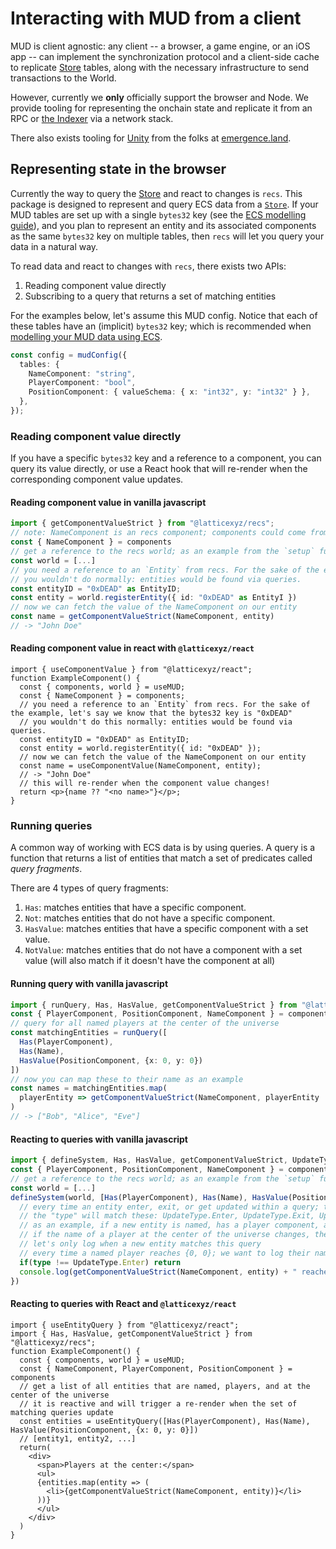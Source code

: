 # Interacting with MUD from a client

MUD is client agnostic: any client -- a browser, a game engine, or an iOS app -- can implement the synchronization protocol and a client-side cache to replicate [Store](/store) tables, along with the necessary infrastructure to send transactions to the World.

However, currently we **only** officially support the browser and Node. We provide tooling for representing the onchain state and replicate it from an RPC or [the Indexer](/indexer) via a network stack.

There also exists tooling for [Unity](https://github.com/emergenceland/unimud) from the folks at [emergence.land](https://emergence.land).

## Representing state in the browser

Currently the way to query the [Store](/store) and react to changes is `recs`.
This package is designed to represent and query ECS data from a [`Store`](/store).
If your MUD tables are set up with a single `bytes32` key (see the [ECS modelling guide](/ecs)), and you plan to represent an entity and its associated components as the same `bytes32` key on multiple tables, then `recs` will let you query your data in a natural way.

To read data and react to changes with `recs`, there exists two APIs:

1. Reading component value directly
2. Subscribing to a query that returns a set of matching entities

For the examples below, let's assume this MUD config. Notice that each of these tables have an (implicit) `bytes32` key; which is recommended when [modelling your MUD data using ECS](/ecs).

```typescript
const config = mudConfig({
  tables: {
    NameComponent: "string",
    PlayerComponent: "bool",
    PositionComponent: { valueSchema: { x: "int32", y: "int32" } },
  },
});
```

### Reading component value directly

If you have a specific `bytes32` key and a reference to a component, you can query its value directly, or use a React hook that will re-render when the corresponding component value updates.

#### Reading component value in vanilla javascript

```typescript
import { getComponentValueStrict } from "@latticexyz/recs";
// note: NameComponent is an recs component; components could come from the `setup` function of MUD.
const { NameComponent } = components
// get a reference to the recs world; as an example from the `setup` function of MUD.
const world = [...]
// you need a reference to an `Entity` from recs. For the sake of the example, let's say we know that the bytes32 key is "0xDEAD"
// you wouldn't do normally: entities would be found via queries.
const entityID = "0xDEAD" as EntityID;
const entity = world.registerEntity({ id: "0xDEAD" as EntityI })
// now we can fetch the value of the NameComponent on our entity
const name = getComponentValueStrict(NameComponent, entity)
// -> "John Doe"
```

#### Reading component value in react with `@latticexyz/react`

```tsx
import { useComponentValue } from "@latticexyz/react";
function ExampleComponent() {
  const { components, world } = useMUD;
  const { NameComponent } = components;
  // you need a reference to an `Entity` from recs. For the sake of the example, let's say we know that the bytes32 key is "0xDEAD"
  // you wouldn't do this normally: entities would be found via queries.
  const entityID = "0xDEAD" as EntityID;
  const entity = world.registerEntity({ id: "0xDEAD" });
  // now we can fetch the value of the NameComponent on our entity
  const name = useComponentValue(NameComponent, entity);
  // -> "John Doe"
  // this will re-render when the component value changes!
  return <p>{name ?? "<no name>"}</p>;
}
```

### Running queries

A common way of working with ECS data is by using queries.
A query is a function that returns a list of entities that match a set of predicates called _query fragments_.

There are 4 types of query fragments:

1. `Has`: matches entities that have a specific component.
2. `Not`: matches entities that do not have a specific component.
3. `HasValue`: matches entities that have a specific component with a set value.
4. `NotValue`: matches entities that do not have a component with a set value (will also match if it doesn't have the component at all)

#### Running query with vanilla javascript

```typescript
import { runQuery, Has, HasValue, getComponentValueStrict } from "@latticexyz/recs";
const { PlayerComponent, PositionComponent, NameComponent } = components
// query for all named players at the center of the universe
const matchingEntities = runQuery([
  Has(PlayerComponent),
  Has(Name),
  HasValue(PositionComponent, {x: 0, y: 0})
])
// now you can map these to their name as an example
const names = matchingEntities.map(
  playerEntity => getComponentValueStrict(NameComponent, playerEntity
)
// -> ["Bob", "Alice", "Eve"]
```

#### Reacting to queries with vanilla javascript

```typescript
import { defineSystem, Has, HasValue, getComponentValueStrict, UpdateType } from "@latticexyz/recs";
const { PlayerComponent, PositionComponent, NameComponent } = components
// get a reference to the recs world; as an example from the `setup` function of MUD.
const world = [...]
defineSystem(world, [Has(PlayerComponent), Has(Name), HasValue(PositionComponent, {x: 0, y: 0}], ({entity, component, value, type}) => {
  // every time an entity enter, exit, or get updated within a query; this callback with fire
  // the "type" will match these: UpdateType.Enter, UpdateType.Exit, UpdateType.Update
  // as an example, if a new entity is named, has a player component, and is at the center of the universe; the callback fires
  // if the name of a player at the center of the universe changes, the callback will also fire for that entity
  // let's only log when a new entity matches this query
  // every time a named player reaches {0, 0}; we want to log their name
  if(type !== UpdateType.Enter) return
  console.log(getComponentValueStrict(NameComponent, entity) + " reached the center!")
})
```

#### Reacting to queries with React and `@latticexyz/react`

```tsx
import { useEntityQuery } from "@latticexyz/react";
import { Has, HasValue, getComponentValueStrict } from "@latticexyz/recs";
function ExampleComponent() {
  const { components, world } = useMUD;
  const { NameComponent, PlayerComponent, PositionComponent } = components
  // get a list of all entities that are named, players, and at the center of the universe
  // it is reactive and will trigger a re-render when the set of matching queries update
  const entities = useEntityQuery([Has(PlayerComponent), Has(Name), HasValue(PositionComponent, {x: 0, y: 0}])
  // [entity1, entity2, ...]
  return(
    <div>
      <span>Players at the center:</span>
      <ul>
      {entities.map(entity => (
        <li>{getComponentValueStrict(NameComponent, entity)}</li>
      ))}
      </ul>
    </div>
  )
}
```
